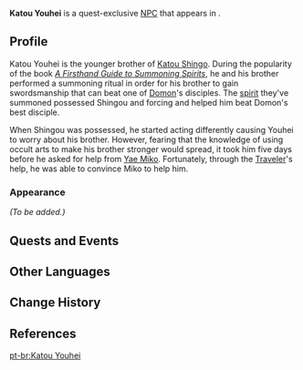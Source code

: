 {{Meta
<!-- Remove this template after adding the missing info -->
|missing_NPC_profile  = yes
}}
{{Character Infobox
|type             = Quest NPC
|image            = NPC Katou Youhei.png
|realname         = 
|region           = Inazuma
|location         = Inazuma
|affiliation      = 
|title            = 
|sibling          = Katou Shingo
|siblingNote      = brother
|voiceEN          = [[imdb:nm13407037|Henry Schrader]]<ref name="Henry Schrader">Twitter: [https://twitter.com/HenrySchraderVO/status/1494004640962203649 EN VA Self Announcement]</ref>
|voiceCN          = 
|voiceJP          = 
}}
'''Katou Youhei''' is a quest-exclusive [[NPC]] that appears in {{Quest|The Great Narukami Offering}}.

<!--
==Location==
<gallery>
NPC Location Kanra.png|Katou Youhei's location
NPC Location Katou Youhei Context.png|Additional context
</gallery>
-->
==Profile==
<!-- detailed story/lore information goes here -->
Katou Youhei is the younger brother of [[Katou Shingo]]. During the popularity of the book ''[[A Firsthand Guide to Summoning Spirits]]'', he and his brother performed a summoning ritual in order for his brother to gain swordsmanship that can beat one of [[Domon]]'s disciples. The [[Arakawa Kouji|spirit]] they've summoned possessed Shingou and forcing and helped him beat Domon's best disciple.

When Shingou was possessed, he started acting differently causing Youhei to worry about his brother. However, fearing that the knowledge of using occult arts to make his brother stronger would spread, it took him five days before he asked for help from [[Yae Miko]]. Fortunately, through the [[Traveler]]'s help, he was able to convince Miko to help him.

===Appearance===
''(To be added.)''

==Quests and Events==
{{Quests and Events}}

==Other Languages==
{{Other Languages
|default_hidden = 1
|en      = Katou Youhei
|zhs     = 加藤洋平
|zhs_rm  = Jiāténg Yángpíng
|zht     = 加藤洋平
|zht_rm  = Jiāténg Yángpíng
|ja      = 加藤洋平
|ja_rm   = Katou Youhei
|ko      = 카토 요헤이
|es      = Katou Youhei
|fr      = Katou Youhei
|ru      = Като Ёхэй
|th      = Katou Youhei
|vi      = Katou Youhei
|de      = Katou Youhei
|id      = Katou Youhei
|pt      = Katou Youhei
|tr      = Katou Youhei
|it      = Katou Youhei
}}

==Change History==
{{Change History|2.5}}

==References==
{{Reflist}}

[[pt-br:Katou Youhei]]